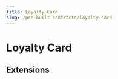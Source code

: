 ```yaml
---
title: Loyalty Card
slug: /pre-built-contracts/loyalty-card
---
```



# Loyalty Card

<div className="deployContractBtnContainer" style={{ marginTop: -70 }}>
  <DeployThisContractButton
    link={"https://thirdweb.com/thirdweb.eth/LoyaltyCard?via=portal"}
    contractType="loyalty-card"
  />
</div>

## Extensions
